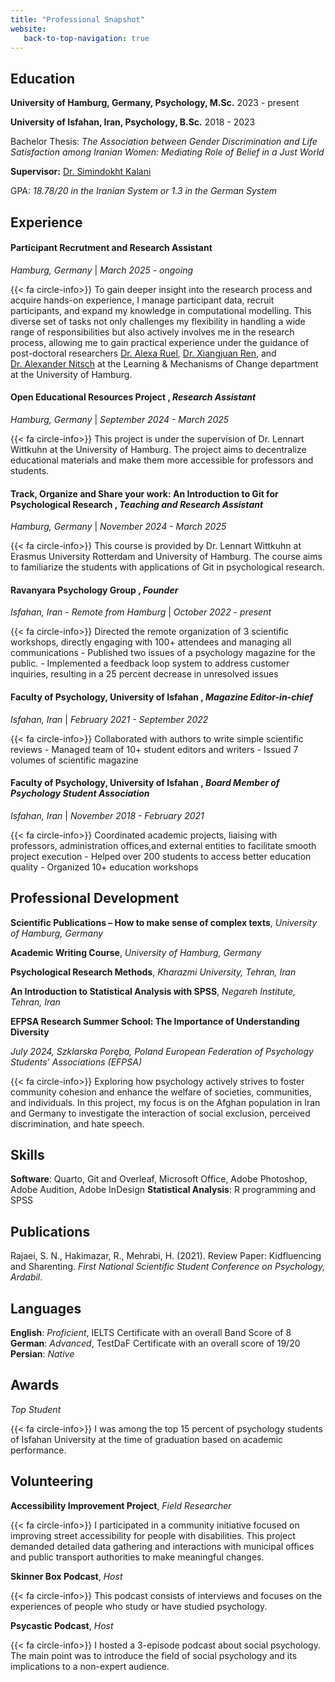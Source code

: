 ```yaml
---
title: "Professional Snapshot"
website:
   back-to-top-navigation: true
---
```


## Education

**University of Hamburg, Germany, Psychology, M.Sc.** 2023 - present

**University of Isfahan, Iran, Psychology, B.Sc.** 2018 - 2023

Bachelor Thesis: *The Association between Gender Discrimination and Life Satisfaction among Iranian Women: Mediating Role of Belief in a Just World*

**Supervisor:** [Dr. Simindokht Kalani](https://www.linkedin.com/in/simindokht-kalani-4957b878/?originalSubdomain=ir)

GPA: *18.78/20 in the Iranian System or 1.3 in the German System*

## Experience

#### **Participant Recrutment and Research Assistant**

*Hamburg, Germany* \| *March 2025 - ongoing*

{{< fa circle-info>}} To gain deeper insight into the research process and acquire hands-on experience, I manage participant data, recruit participants, and expand my knowledge in computational modelling. This diverse set of tasks not only challenges my flexibility in handling a wide range of responsibilities but also actively involves me in the research process, allowing me to gain practical experience under the guidance of post-doctoral researchers [Dr. Alexa Ruel](https://alexaruel.github.io/), [Dr. Xiangjuan Ren](https://scholar.google.com/citations?user=eA69neEAAAAJ&hl=en), and [Dr. Alexander Nitsch](https://x.com/AlexNitsch) at the Learning & Mechanisms of Change department at the University of Hamburg.

#### **Open Educational Resources Project** , *Research Assistant*

*Hamburg, Germany* \| *September 2024 - March 2025*

{{< fa circle-info>}} This project is under the supervision of Dr. Lennart Wittkuhn at the University of Hamburg. The project aims to decentralize educational materials and make them more accessible for professors and students.

#### **Track, Organize and Share your work: An Introduction to Git for Psychological Research** , *Teaching and Research Assistant*

*Hamburg, Germany* \| *November 2024 - March 2025*

{{< fa circle-info>}} This course is provided by Dr. Lennart Wittkuhn at Erasmus University Rotterdam and University of Hamburg. The course aims to familiarize the students with applications of Git in psychological research.

#### **Ravanyara Psychology Group** , *Founder*

*Isfahan, Iran - Remote from Hamburg* \| *October 2022 - present*

{{< fa circle-info>}} Directed the remote organization of 3 scientific workshops, directly engaging with 100+ attendees and managing all communications - Published two issues of a psychology magazine for the public. - Implemented a feedback loop system to address customer inquiries, resulting in a 25 percent decrease in unresolved issues

#### **Faculty of Psychology, University of Isfahan** , *Magazine Editor-in-chief*

*Isfahan, Iran* \| *February 2021 - September 2022*

{{< fa circle-info>}} Collaborated with authors to write simple scientific reviews - Managed team of 10+ student editors and writers - Issued 7 volumes of scientific magazine

#### **Faculty of Psychology, University of Isfahan** , *Board Member of Psychology Student Association*

*Isfahan, Iran* \| *November 2018 - February 2021*

{{< fa circle-info>}} Coordinated academic projects, liaising with professors, administration offices,and external entities to facilitate smooth project execution - Helped over 200 students to access better education quality - Organized 10+ education workshops

## Professional Development

**Scientific Publications – How to make sense of complex texts**, *University of Hamburg, Germany*

**Academic Writing Course**, *University of Hamburg, Germany*

**Psychological Research Methods**, *Kharazmi University, Tehran, Iran*

**An Introduction to Statistical Analysis with SPSS**, *Negareh Institute, Tehran, Iran*

**EFPSA Research Summer School: The Importance of Understanding Diversity**

*July 2024, Szklarska Poręba, Poland* *European Federation of Psychology Students’ Associations (EFPSA)*

{{< fa circle-info>}} Exploring how psychology actively strives to foster community cohesion and enhance the welfare of societies, communities, and individuals. In this project, my focus is on the Afghan population in Iran and Germany to investigate the interaction of social exclusion, perceived discrimination, and hate speech.

## Skills

**Software**: Quarto, Git and Overleaf, Microsoft Office, Adobe Photoshop, Adobe Audition, Adobe InDesign **Statistical Analysis**: R programming and SPSS

## Publications

Rajaei, S. N., Hakimazar, R., Mehrabi, H. (2021). Review Paper: Kidfluencing and Sharenting. *First National Scientific Student Conference on Psychology, Ardabil*.

## Languages

**English**: *Proficient*, IELTS Certificate with an overall Band Score of 8 **German**: *Advanced*, TestDaF Certificate with an overall score of 19/20 **Persian**: *Native*

## Awards

*Top Student*

{{< fa circle-info>}} I was among the top 15 percent of psychology students of Isfahan University at the time of graduation based on academic performance.

## Volunteering

**Accessibility Improvement Project**, *Field Researcher*

{{< fa circle-info>}} I participated in a community initiative focused on improving street accessibility for people with disabilities. This project demanded detailed data gathering and interactions with municipal offices and public transport authorities to make meaningful changes.

**Skinner Box Podcast**, *Host*

{{< fa circle-info>}} This podcast consists of interviews and focuses on the experiences of people who study or have studied psychology.

**Psycastic Podcast**, *Host*

{{< fa circle-info>}} I hosted a 3-episode podcast about social psychology. The main point was to introduce the field of social psychology and its implications to a non-expert audience.
